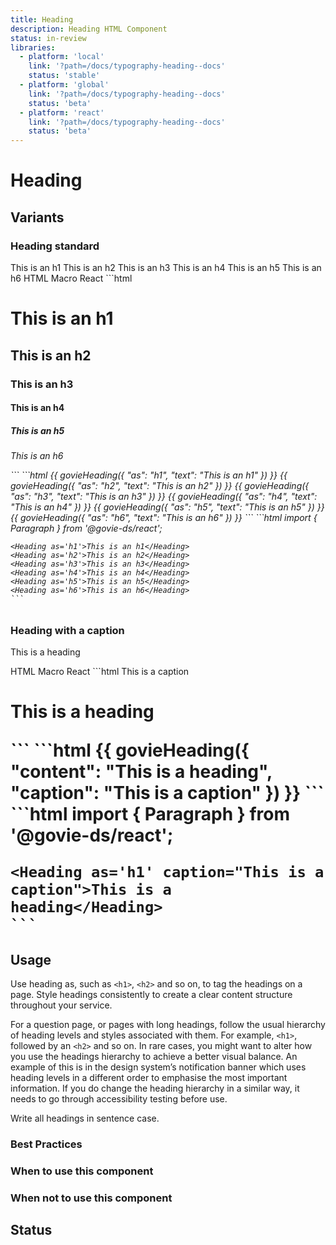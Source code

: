 ```yaml
---
title: Heading
description: Heading HTML Component
status: in-review
libraries:
  - platform: 'local'
    link: '?path=/docs/typography-heading--docs'
    status: 'stable'
  - platform: 'global'
    link: '?path=/docs/typography-heading--docs'
    status: 'beta'
  - platform: 'react'
    link: '?path=/docs/typography-heading--docs'
    status: 'beta'
---
```


# Heading

## Variants

### Heading standard

<ComponentContainer>
  <Heading as='h1'>This is an h1</Heading>
  <Heading as='h2'>This is an h2</Heading>
  <Heading as='h3'>This is an h3</Heading>
  <Heading as='h4'>This is an h4</Heading>
  <Heading as='h5'>This is an h5</Heading>
  <Heading as='h6'>This is an h6</Heading>
</ComponentContainer>

<Tabs id="tab1">
  <TabList>
    <TabItem value="tab11" checked>HTML</TabItem>
    <TabItem value="tab12">Macro</TabItem>
    <TabItem value="tab13">React</TabItem>
  </TabList>
  <TabPanel value="tab11">        
    ```html
    <h1 class="gi-heading-xl">This is an h1</p>
    <h2 class="gi-heading-lg">This is an h2</p>
    <h3 class="gi-heading-md">This is an h3</p>
    <h4 class="gi-heading-sm">This is an h4</p>
    <h5 class="gi-heading-xs">This is an h5</p>
    <h6 class="gi-heading-2xs">This is an h6</p>
    ```
  </TabPanel>
  <TabPanel value="tab12">        
    ```html
    {{ govieHeading({ "as": "h1", "text": "This is an h1" }) }}
    {{ govieHeading({ "as": "h2", "text": "This is an h2" }) }}
    {{ govieHeading({ "as": "h3", "text": "This is an h3" }) }}
    {{ govieHeading({ "as": "h4", "text": "This is an h4" }) }}
    {{ govieHeading({ "as": "h5", "text": "This is an h5" }) }}
    {{ govieHeading({ "as": "h6", "text": "This is an h6" }) }}
    ```
  </TabPanel>
  <TabPanel value="tab13">
    ```html
    import { Paragraph } from '@govie-ds/react';

    <Heading as='h1'>This is an h1</Heading>
    <Heading as='h2'>This is an h2</Heading>
    <Heading as='h3'>This is an h3</Heading>
    <Heading as='h4'>This is an h4</Heading>
    <Heading as='h5'>This is an h5</Heading>
    <Heading as='h6'>This is an h6</Heading>
    ```
  </TabPanel>
</Tabs>

### Heading with a caption

<Heading caption="This is a caption">This is a heading</Heading>

<Tabs id="tab2">
  <TabList>
    <TabItem value="tab21" checked>HTML</TabItem>
    <TabItem value="tab22">Macro</TabItem>
    <TabItem value="tab23">React</TabItem>
  </TabList>
  <TabPanel value="tab21">        
    ```html
    <span className="gi-text-gray-500">This is a caption</span>
    <h1 class="gi-heading-xl">This is a heading</p>
    ```
  </TabPanel>
  <TabPanel value="tab22">        
    ```html
    {{ 
      govieHeading({
        "content": "This is a heading", 
        "caption": "This is a caption"
      }) 
    }}
    ```
  </TabPanel>
  <TabPanel value="tab23">
    ```html
    import { Paragraph } from '@govie-ds/react';

    <Heading as='h1' caption="This is a caption">This is a heading</Heading>
    ```
  </TabPanel>
</Tabs>

## Usage

Use heading as, such as `<h1>`, `<h2>` and so on, to tag the headings on a page. Style headings consistently to create a clear content structure throughout your service.

For a question page, or pages with long headings, follow the usual hierarchy of heading levels and styles associated with them. For example, `<h1>`, followed by an `<h2>` and so on. In rare cases, you might want to alter how you use the headings hierarchy to achieve a better visual balance. An example of this is in the design system’s notification banner which uses heading levels in a different order to emphasise the most important information. If you do change the heading hierarchy in a similar way, it needs to go through accessibility testing before use.

Write all headings in sentence case.

### Best Practices

### When to use this component

### When not to use this component

## Status

<ComponentStatusBlock componentId="heading" />

